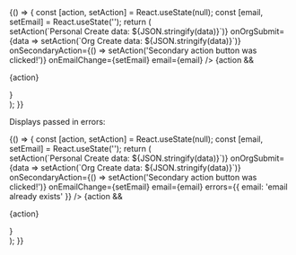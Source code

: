
<Meta title="Design system/CreateProfileV2" component={CreateProfileV2} />

<Canvas>
  <Story name="Default">
    {() => {
      const [action, setAction] = React.useState(null);
      const [email, setEmail] = React.useState('');
      return (
        <div>
          <CreateProfileV2
            onPersonalSubmit={data => setAction(`Personal Create data: ${JSON.stringify(data)}`)}
            onOrgSubmit={data => setAction(`Org Create data: ${JSON.stringify(data)}`)}
            onSecondaryAction={() => setAction('Secondary action button was clicked!')}
            onEmailChange={setEmail}
            email={email}
          />
          {action && <p>{action}</p>}
        </div>
      );
    }}
  </Story>
</Canvas>

Displays passed in errors:

<Canvas>
  <Story name="Error Passing">
    {() => {
      const [action, setAction] = React.useState(null);
      const [email, setEmail] = React.useState('');
      return (
        <div>
          <CreateProfileV2
            onPersonalSubmit={data => setAction(`Personal Create data: ${JSON.stringify(data)}`)}
            onOrgSubmit={data => setAction(`Org Create data: ${JSON.stringify(data)}`)}
            onSecondaryAction={() => setAction('Secondary action button was clicked!')}
            onEmailChange={setEmail}
            email={email}
            errors={{ email: 'email already exists' }}
          />
          {action && <p>{action}</p>}
        </div>
      );
    }}
  </Story>
</Canvas>
